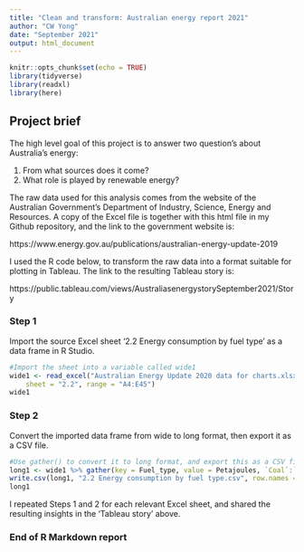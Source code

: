 ```yaml
---
title: "Clean and transform: Australian energy report 2021"
author: "CW Yong"
date: "September 2021"
output: html_document
---
```


```r
knitr::opts_chunk$set(echo = TRUE)
library(tidyverse)
library(readxl)
library(here)
```

## Project brief
The high level goal of this project is to answer two question's about Australia's energy:

1) From what sources does it come?
2) What role is played by renewable energy?

The raw data used for this analysis comes from the website of the Australian Government's Department of Industry, Science, Energy and Resources. A copy of the Excel file is together with this html file in my Github repository, and the link to the government website is: 

https://www.energy.gov.au/publications/australian-energy-update-2019


I used the R code below, to transform the raw data into a format suitable for plotting in Tableau. The link to the resulting Tableau story is: 

https://public.tableau.com/views/AustraliasenergystorySeptember2021/Story


### Step 1
Import the source Excel sheet '2.2 Energy consumption by fuel type' as a data frame in R Studio.

```r
#Import the sheet into a variable called wide1
wide1 <- read_excel("Australian Energy Update 2020 data for charts.xlsx", 
    sheet = "2.2", range = "A4:E45")
wide1
```



### Step 2
Convert the imported data frame from wide to long format, then export it as a CSV file.
```r
#Use gather() to convert it to long format, and export this as a CSV file
long1 <- wide1 %>% gather(key = Fuel_type, value = Petajoules, `Coal`:`Renewables`)
write.csv(long1, "2.2 Energy consumption by fuel type.csv", row.names = FALSE)
long1
```

I repeated Steps 1 and 2 for each relevant Excel sheet, and shared the resulting insights in the 'Tableau story' above.



### End of R Markdown report
